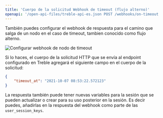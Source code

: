 ```yaml
---
title: 'Cuerpo de la solicitud Webhook de timeout (flujo alterno)'
openapi: '/open-api-files/treble-api-es.json POST /webhooks/on-timeout'
---
```


También puedes configurar el webhook de respuesta para el camino que salga de un nodo en el caso de timeout, tambien conocido como flujo alterno.

<img src="/images/timeout-api-1.png" alt="Configurar webhook de nodo de timeout" />

Si lo haces, el cuerpo de la solicitud HTTP que se envía al endpoint configurado en Treble agregará el siguiente campo en el cuerpo de la solicitud:

```json
{
    "timeout_at": "2021-10-07 08:53:22.572123"
}
```

La respuesta también puede tener nuevas variables para la sesión que se pueden actualizar o crear para su uso posterior en la sesión. Es decir puedes, añadirlas en la respuesta del webhook como parte de las `user_session_keys`.